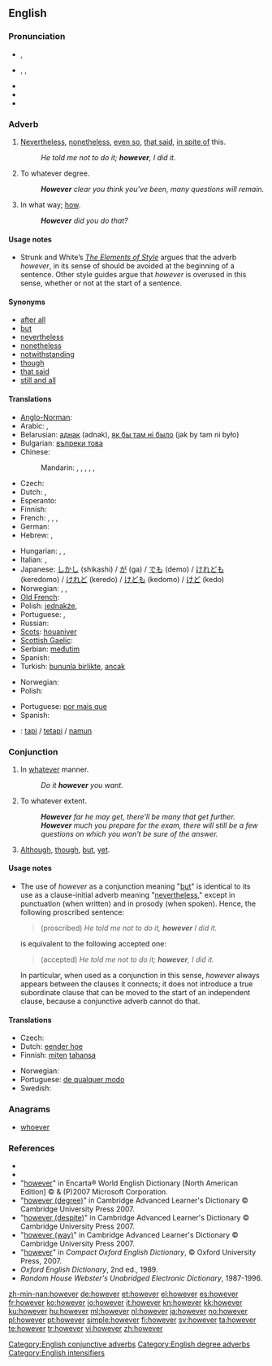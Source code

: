==English==

{{rank|father|nor|moment|227|however|enough|quite|brought}}

===Pronunciation===
* {{a|RP}} {{IPA|/hɑʊˈɛvə/}}, {{SAMPA|/haU"Ev@/}}
* {{a|US}} {{enPR|houĕvʹər}}, {{IPA|/haʊˈɛvɚ/}}, {{SAMPA|/haU'Ev@`/}}
* {{audio|en-us-however.ogg|Audio (US)}}
* {{rhymes|ɛvə(r)}}
* {{hyphenation|how|ev|er}}

===Adverb===
{{en-adv|-}}

# {{context|conjunctive}} [[nevertheless|Nevertheless]], [[nonetheless]], [[even so]], [[that said]], [[in spite of]] this.
#: ''He told me not to do it; '''however''', I did it.''
# {{context|degree}} To whatever degree.
#: '''''However''' clear you think you've been, many questions will remain.''
# {{context|chiefly|British|as an intensified form in interrogatives}} In what way; [[how]].
#: '''''However''' did you do that?''

====Usage notes====
{{unreferenced}}
* {{sense|nevertheless}} Strunk and White’s ''[[w:The Elements of Style|The Elements of Style]]'' argues that the adverb ''however'', in its sense of {{term|nevertheless|lang=en}} should be avoided at the beginning of a sentence. Other style guides<!-- Which ones? --> argue that ''however'' is overused in this sense, whether or not at the start of a sentence.

====Synonyms====
{{checksyns}}
* [[after all]]
* [[but]]
* [[nevertheless]]
* [[nonetheless]]
* [[notwithstanding]]
* [[though]]
* [[that said]]
* [[still and all]]

====Translations====
{{trans-top|nevertheless}}
* [[Anglo-Norman]]: {{tø|xno|nepurquant}}
* Arabic: {{t|ar|لكن|tr=laakin(na)}},  {{t|ar|ولكن|tr=wa-laakin(na)}}
* Belarusian: [[аднак]] (adnak), [[як бы там ні было]] (jak by tam ni było)
* Bulgarian: [[въпреки това]]
* Chinese:
*: Mandarin: {{t-|cmn|但是|tr=dànshì|sc=Hani}},  {{t-|cmn|可是|tr=kěshì|sc=Hani}},  {{t-|cmn|不過|sc=Hani}},  {{t-|cmn|不过|tr=búguò|sc=Hani}},  {{t-|cmn|卻|sc=Hani}},  {{t-|cmn|却|tr=què|sc=Hani}}
* Czech: {{t+|cs|nicméně}}
* Dutch: {{t+|nl|daarentegen}}, {{t+|nl|echter}}
* Esperanto: {{t-|eo|kontraŭe|xs=Esperanto}}
* Finnish: {{t+|fi|kuitenkin}}
* French: {{t+|fr|cependant}}, {{t+|fr|pourtant}}, {{t+|fr|néanmoins}}, {{t+|fr|toutefois}}
* German: {{t+|de|jedoch}}
* Hebrew: {{t|he|אף על פי כן}},  {{t|he|למרות זאת}}
{{trans-mid}}
* Hungarian: {{t+|hu|mégis}}, {{t+|hu|viszont}}, {{t+|hu|azonban}}
* Italian: {{t+|it|però}}, {{t+|it|nonostante}}
* Japanese: [[しかし]] (shikashi) / [[が]] (ga) / [[でも]] (demo) / [[けれども]] (keredomo) / [[けれど]] (keredo) / [[けども]] (kedomo) / [[けど]] (kedo)
* Norwegian: {{t+|no|men}}, {{t|no|imidlertid}}, {{t|no|ikke desto mindre}}
* [[Old French]]: {{tø|fro|nepourquant}}
* Polish: [[jednakże]],  {{t+|pl|jednak}}
* Portuguese: {{t+|pt|no entanto}}, {{t+|pt|entretanto}}
* Russian: {{t+|ru|однако|tr=odnáko}}
* [[Scots]]: [[houaniver]]
* [[Scottish Gaelic]]: {{t-|gd|ge-tà|xs=Scottish Gaelic}}
* Serbian: [[međutim]]
* Spanish: {{t-|es|sin embargo}}
* Turkish: [[bununla birlikte]], [[ancak]]
{{trans-bottom}}

{{trans-top|to what degree}}
{{trans-mid}}
{{trans-bottom}}

{{trans-top|intensifier: in what way}}
* Norwegian: {{t|no|imidlertid}}
* Polish: {{t|pl|jakkolwiek}}
{{trans-mid}}
* Portuguese: [[por mais que]]
* Spanish: {{t|es|por más que}}
{{trans-bottom}}

{{checktrans-top}}
* {{ttbc|Indonesian}}: [[tapi]] / [[tetapi]] / [[namun]]
{{trans-mid}}
{{trans-bottom}}

===Conjunction===
{{en-conj}}

# In [[whatever]] manner.
#: ''Do it '''however''' you want.''
# To whatever extent.
#: '''''However''' far he may get, there'll be many that get further.''
#: '''''However''' much you prepare for the exam, there will still be a few questions on which you won't be sure of the answer.''
# {{proscribed}} [[although|Although]], [[though]], [[but]], [[yet]].

====Usage notes====
* <p style="margin-top:0;margin-bottom:0">{{sense|although}} The use of ''however'' as a conjunction meaning "[[but]]" is identical to its use as a clause-initial adverb meaning "[[nevertheless]]," except in punctuation (when written) and in prosody (when spoken). Hence, the following proscribed sentence:</p><blockquote style="margin-top:0;margin-bottom:0"><p style="margin-top:0;margin-bottom:0">(proscribed) ''He told me not to do it, '''however''' I did it.''</p></blockquote><p style="margin-top:0;margin-bottom:0">is equivalent to the following accepted one:</p><blockquote style="margin-top:0;margin-bottom:0"><p style="margin-top:0;margin-bottom:0">(accepted) ''He told me not to do it; '''however''', I did it.''</p></blockquote><p style="margin-top:0;margin-bottom:0">In particular, when used as a conjunction in this sense, ''however'' always appears between the clauses it connects; it does not introduce a true subordinate clause that can be moved to the start of an independent clause, because a conjunctive adverb cannot do that.</p>

====Translations====
{{trans-top|in whatever manner}}
* Czech: {{t|cs|jakkoli}}
* Dutch: [[eender hoe]]
* Finnish: [[miten]] [[tahansa]]
{{trans-mid}}
* Norwegian: {{t-|no|uansett}}
* Portuguese: [[de qualquer modo]]
* Swedish: {{t+|sv|hur som helst}}
{{trans-bottom}}

===Anagrams===
* [[whoever]]

===References===
* {{R:Webster 1913|however}}
* {{R:Dictionary.com|however}}
* "[http://encarta.msn.com/dictionary_/however.html however]" in Encarta® World English Dictionary [North American Edition] © & (P)2007 Microsoft Corporation.
* "[http://dictionary.cambridge.org/define.asp?key=38295&dict=CALD however (degree)]" in Cambridge Advanced Learner's Dictionary © Cambridge University Press 2007.
* "[http://dictionary.cambridge.org/define.asp?key=38298&dict=CALD however (despite)]" in Cambridge Advanced Learner's Dictionary © Cambridge University Press 2007.
* "[http://dictionary.cambridge.org/define.asp?key=38296&dict=CALD however (way)]" in Cambridge Advanced Learner's Dictionary © Cambridge University Press 2007.
* "[http://www.askoxford.com/concise_oed/however?view=uk however]" in ''Compact Oxford English Dictionary'', © Oxford University Press, 2007.
* ''Oxford English Dictionary'', 2nd ed., 1989.
* ''Random House Webster's Unabridged Electronic Dictionary'', 1987-1996.

[[Category:English conjunctive adverbs]]
[[Category:English degree adverbs]]
[[Category:English intensifiers]]

[[zh-min-nan:however]]
[[de:however]]
[[et:however]]
[[el:however]]
[[es:however]]
[[fr:however]]
[[ko:however]]
[[io:however]]
[[it:however]]
[[kn:however]]
[[kk:however]]
[[ku:however]]
[[hu:however]]
[[ml:however]]
[[nl:however]]
[[ja:however]]
[[no:however]]
[[pl:however]]
[[pt:however]]
[[simple:however]]
[[fi:however]]
[[sv:however]]
[[ta:however]]
[[te:however]]
[[tr:however]]
[[vi:however]]
[[zh:however]]